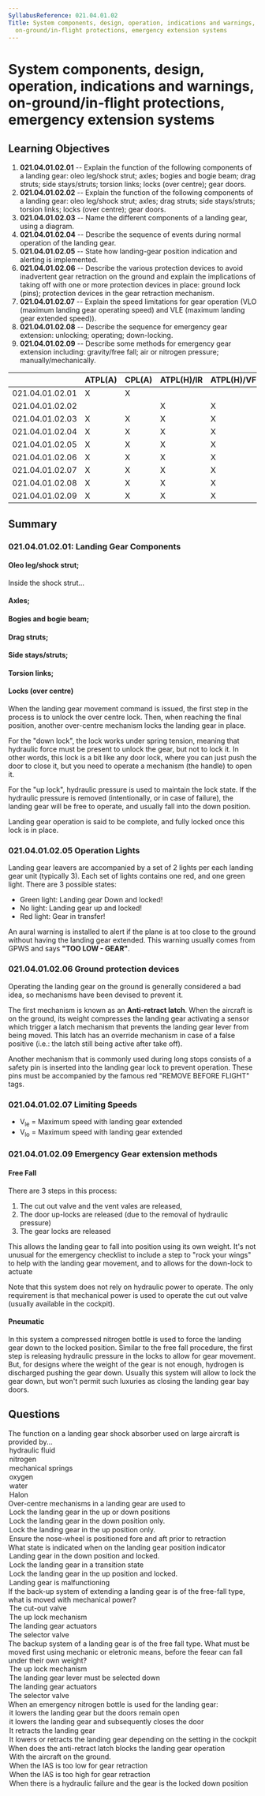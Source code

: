 ```yaml
---
SyllabusReference: 021.04.01.02
Title: System components, design, operation, indications and warnings,
  on-ground/in-flight protections, emergency extension systems
---
```


# System components, design, operation, indications and warnings, on-ground/in-flight protections, emergency extension systems

## Learning Objectives

1. **021.04.01.02.01** -- Explain the function of the following components of a
   landing gear: oleo leg/shock strut; axles; bogies and bogie beam; drag
   struts; side stays/struts; torsion links; locks (over centre); gear doors.
2. **021.04.01.02.02** -- Explain the function of the following components of a
   landing gear: oleo leg/shock strut; axles; drag struts; side stays/struts;
   torsion links; locks (over centre); gear doors.
3. **021.04.01.02.03** -- Name the different components of a landing gear, using a
   diagram.
4. **021.04.01.02.04** -- Describe the sequence of events during normal operation
   of the landing gear.
5. **021.04.01.02.05** -- State how landing-gear position indication and alerting
   is implemented.
6. **021.04.01.02.06** -- Describe the various protection devices to avoid
   inadvertent gear retraction on the ground and explain the implications of
   taking off with one or more protection devices in place: ground lock (pins);
   protection devices in the gear retraction mechanism.
7. **021.04.01.02.07** -- Explain the speed limitations for gear operation (VLO
   (maximum landing gear operating speed) and VLE (maximum landing gear extended
   speed)).
8. **021.04.01.02.08** -- Describe the sequence for emergency gear extension:
   unlocking; operating; down-locking.
9. **021.04.01.02.09** -- Describe some methods for emergency gear extension
   including: gravity/free fall; air or nitrogen pressure;
   manually/mechanically.

|                 | ATPL(A) | CPL(A) | ATPL(H)/IR | ATPL(H)/VFR | CPL(H) | IR  | CBIR(A) |
| --------------- | ------- | ------ | ---------- | ----------- | ------ | --- | ------- |
| 021.04.01.02.01 | X       | X      |            |             |        |     |         |
| 021.04.01.02.02 |         |        | X          | X           | X      |     |         |
| 021.04.01.02.03 | X       | X      | X          | X           | X      |     |         |
| 021.04.01.02.04 | X       | X      | X          | X           | X      |     |         |
| 021.04.01.02.05 | X       | X      | X          | X           | X      |     |         |
| 021.04.01.02.06 | X       | X      | X          | X           | X      |     |         |
| 021.04.01.02.07 | X       | X      | X          | X           | X      |     |         |
| 021.04.01.02.08 | X       | X      | X          | X           | X      |     |         |
| 021.04.01.02.09 | X       | X      | X          | X           | X      |     |         |

## Summary

### 021.04.01.02.01: Landing Gear Components

#### Oleo leg/shock strut;

Inside the shock strut...

#### Axles;

#### Bogies and bogie beam;

#### Drag struts;

#### Side stays/struts;

#### Torsion links;

#### Locks (over centre)

When the landing gear movement command is issued, the first step in the
process is to unlock the over centre lock. Then, when reaching the final position, another over-centre
mechanism locks the landing gear in place.

For the "down lock", the lock works under spring tension, meaning that hydraulic force must be present to
unlock the gear, but not to lock it. In other words, this lock is a bit like any door lock, where you can
just push the door to close it, but you need to operate a mechanism (the handle) to open it.

For the "up lock", hydraulic pressure is used to maintain the lock state. If the hydraulic pressure is
removed (intentionally, or in case of failure), the landing gear will be free to operate, and usually
fall into the down position.

Landing gear operation is said to be complete, and fully locked once this lock is in place.

### 021.04.01.02.05 Operation Lights

Landing gear leavers are accompanied by a set of 2 lights per each landing gear unit (typically 3).
Each set of lights contains one red, and one green light. There are 3 possible states:

- Green light: Landing gear Down and locked!
- No light: Landing gear up and locked!
- Red light: Gear in transfer!

An aural warning is installed to alert if the plane is at too close to the ground without
having the landing gear extended. This warning usually comes from GPWS and says
**"TOO LOW - GEAR"**.

### 021.04.01.02.06 Ground protection devices

Operating the landing gear on the ground is generally considered a bad idea, so mechanisms
have been devised to prevent it.

The first mechanism is known as an **Anti-retract latch**. When the aircraft is on the ground,
its weight compresses the landing gear activating a sensor which trigger a latch mechanism that
prevents the landing gear lever from being moved. This latch has an override mechanism in case
of a false positive (i.e.: the latch still being active after take off).

Another mechanism that is commonly used during long stops consists of a safety pin
is inserted into the landing gear lock to prevent operation. These pins must be accompanied by the
famous red "REMOVE BEFORE FLIGHT" tags.

### 021.04.01.02.07 Limiting Speeds

- V<sub>le</sub> = Maximum speed with landing gear extended
- V<sub>lo</sub> = Maximum speed with landing gear extended

### 021.04.01.02.09 Emergency Gear extension methods

#### Free Fall

There are 3 steps in this process:

1. The cut out valve and the vent vales are released,
2. The door up-locks are released (due to the removal of hydraulic pressure)
3. The gear locks are released

This allows the landing gear to fall into position using its own weight. It's not unusual for the emergency
checklist to include a step to "rock your wings" to help with the landing gear movement, and to allows
for the down-lock to actuate

Note that this system does not rely on hydraulic power to operate. The only requirement is that mechanical
power is used to operate the cut out valve (usually available in the cockpit).

#### Pneumatic

In this system a compressed nitrogen bottle is used to force the landing gear down to the locked position.
Similar to the free fall procedure, the first step is releasing hydraulic pressure in the locks to allow
for gear movement. But, for designs where the weight of the gear is not enough, hydrogen is discharged
pushing the gear down. Usually this system will allow to lock the gear down, but won't permit such luxuries
as closing the landing gear bay doors.

## Questions

<Question variant="definition" id="G1vqu9WD" lo="021.04.01.02.01">
  <Text>
    The <Subject /> function on a landing gear shock absorber used on large
    aircraft is provided by...
  </Text>
  <Option id="G1vqu9WD-1" subject="damping">
    hydraulic fluid
  </Option>
  <Option id="G1vqu9WD-2" subject="spring">
    nitrogen
  </Option>
  <Option id="G1vqu9WD-3" subject="No lights are lit">
    mechanical springs
  </Option>
  <Option id="G1vqu9WD-4">oxygen</Option>
  <Option id="G1vqu9WD-5">water</Option>
  <Option id="G1vqu9WD-6">Halon</Option>
</Question>

<Question variant="oneCorrect" id="HPkVNlk0" lo="021.04.01.02.01">
  <Text>Over-centre mechanisms in a landing gear are used to</Text>
  <Option id="HPkVNlk0-1" correct>
    Lock the landing gear in the up or down positions
  </Option>
  <Option id="HPkVNlk0-2">
    Lock the landing gear in the down position only.
  </Option>
  <Option id="HPkVNlk0-3">
    Lock the landing gear in the up position only.
  </Option>
  <Option id="HPkVNlk0-4">
    Ensure the nose-wheel is positioned fore and aft prior to retraction
  </Option>
</Question>

<Question variant="definition" id="AOb0nl79" lo="021.04.01.02.05">
  <Text>
    What state is indicated when <Subject /> on the landing gear position
    indicator
  </Text>
  <Option id="AOb0nl79-1" subject="All Green lights are lit">
    Landing gear in the down position and locked.
  </Option>
  <Option id="AOb0nl79-2" subject="All Red lights are lit">
    Lock the landing gear in a transition state
  </Option>
  <Option id="AOb0nl79-3" subject="No lights are lit">
    Lock the landing gear in the up position and locked.
  </Option>
  <Option id="AOb0nl79-4">Landing gear is malfunctioning</Option>
</Question>

<Question variant="oneCorrect" id="kwKgeect" lo="021.04.01.02.09">
  <Text>
    If the back-up system of extending a landing gear is of the free-fall type,
    what is moved with mechanical power?
  </Text>
  <Option
    id="kwKgeect-1"
    correct
    why="In a free fall mechanism the entire landing gear movement is powered by gravity. The exception is the cut out valve that allows to release hydraulic pressure keeping the system in place, which is operated mechanically. Usually by a valve in the cockpit"
  >
    The cut-out valve
  </Option>
  <Option
    id="kwKgeect-2"
    why="the up lock mechanism is under hydraulic pressure. It is operated indirectly when this pressure is removed by opening the cut out valve"
  >
    The up lock mechanism
  </Option>
  <Option id="kwKgeect-3">The landing gear actuators</Option>
  <Option id="kwKgeect-4">The selector valve</Option>
</Question>

<Question variant="oneCorrect" id="h6oPzNqr" lo="021.04.01.02.09">
  <Text>
    The backup system of a landing gear is of the free fall type. What must be
    moved first using mechanic or eletronic means, before the feear can fall
    under their own weight?
  </Text>
  <Option
    id="h6oPzNqr-1"
    correct
    why="This is technically incorrect, but its the only possibly correct answer."
  >
    The up lock mechanism
  </Option>
  <Option
    id="h6oPzNqr-2"
    why="The backup system bypasses the normal system completely. Usually the emergency process will include a step to put the landing gear leaver in the down position, but it's not the first step in the process."
  >
    The landing gear lever must be selected down
  </Option>
  <Option id="h6oPzNqr-3">The landing gear actuators</Option>
  <Option id="h6oPzNqr-4">The selector valve</Option>
</Question>

<Question variant="oneCorrect" id="UhhmiIud" lo="021.04.01.02.09">
  <Text>When an emergency nitrogen bottle is used for the landing gear:</Text>
  <Option
    id="UhhmiIud-1"
    correct
    why="Pneumatic emergency systems typically only perform the crucial operation of locking the gear down. All other luxuries are not performed"
  >
    it lowers the landing gear but the doors remain open
  </Option>
  <Option id="UhhmiIud-2">
    it lowers the landing gear and subsequently closes the door
  </Option>
  <Option id="UhhmiIud-3">It retracts the landing gear</Option>
  <Option id="UhhmiIud-4">
    It lowers or retracts the landing gear depending on the setting in the
    cockpit
  </Option>
</Question>

<Question variant="oneCorrect" id="UhhmiIud" lo="021.04.01.02.06">
  <Text>
    When does the anti-retract latch blocks the landing gear operation
  </Text>
  <Option id="UhhmiIud-1" correct>
    With the aircraft on the ground.
  </Option>
  <Option id="UhhmiIud-2">When the IAS is too low for gear retraction</Option>
  <Option id="UhhmiIud-3">When the IAS is too high for gear retraction</Option>
  <Option id="UhhmiIud-4">
    When there is a hydraulic failure and the gear is the locked down position
  </Option>
</Question>

